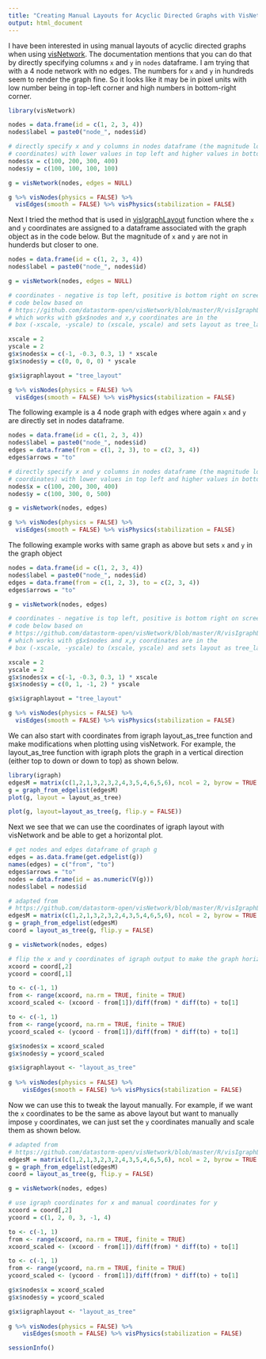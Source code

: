 ```yaml
---
title: "Creating Manual Layouts for Acyclic Directed Graphs with VisNetwork"
output: html_document
---
```


I have been interested in using manual layouts of acyclic directed graphs when using [visNetwork](https://cran.r-project.org/web/packages/visNetwork/index.html). The documentation mentions that you can do that by directly specifying columns `x` and `y` in `nodes` dataframe. I am trying that with a 4 node network with no edges. The numbers for `x` and `y` in hundreds seem to render the graph fine. So it looks like it may be in pixel units with low number being in top-left corner and high numbers in bottom-right corner.

```r
library(visNetwork)

nodes = data.frame(id = c(1, 2, 3, 4))
nodes$label = paste0("node_", nodes$id)

# directly specify x and y columns in nodes dataframe (the magnitude looks like pixel 
# coordinates) with lower values in top left and higher values in bottom right
nodes$x = c(100, 200, 300, 400)
nodes$y = c(100, 100, 100, 100)

g = visNetwork(nodes, edges = NULL)

g %>% visNodes(physics = FALSE) %>% 
  visEdges(smooth = FALSE) %>% visPhysics(stabilization = FALSE)

```

Next I tried the method that is used in [visIgraphLayout](https://github.com/datastorm-open/visNetwork/blob/master/R/visIgraphLayout.R) function where the `x` and `y` coordinates are assigned to a dataframe associated with the graph object as in the code below. But the magnitude of `x` and `y` are not in hunderds but closer to one. 

```r
nodes = data.frame(id = c(1, 2, 3, 4))
nodes$label = paste0("node_", nodes$id)

g = visNetwork(nodes, edges = NULL)

# coordinates - negative is top left, positive is bottom right on screen
# code below based on 
# https://github.com/datastorm-open/visNetwork/blob/master/R/visIgraphLayout.R
# which works with g$x$nodes and x,y coordinates are in the 
# box (-xscale, -yscale) to (xscale, yscale) and sets layout as tree_layout

xscale = 2
yscale = 2
g$x$nodes$x = c(-1, -0.3, 0.3, 1) * xscale
g$x$nodes$y = c(0, 0, 0, 0) * yscale

g$x$igraphlayout = "tree_layout"

g %>% visNodes(physics = FALSE) %>% 
  visEdges(smooth = FALSE) %>% visPhysics(stabilization = FALSE)

```

The following example is a 4 node graph with edges where again `x` and `y` are directly set in nodes dataframe.

```r
nodes = data.frame(id = c(1, 2, 3, 4))
nodes$label = paste0("node_", nodes$id)
edges = data.frame(from = c(1, 2, 3), to = c(2, 3, 4))
edges$arrows = "to"

# directly specify x and y columns in nodes dataframe (the magnitude looks like pixel 
# coordinates) with lower values in top left and higher values in bottom right
nodes$x = c(100, 200, 300, 400)
nodes$y = c(100, 300, 0, 500)

g = visNetwork(nodes, edges)

g %>% visNodes(physics = FALSE) %>% 
  visEdges(smooth = FALSE) %>% visPhysics(stabilization = FALSE)

```

The following example works with same graph as above but sets `x` and `y` in the graph object

```r
nodes = data.frame(id = c(1, 2, 3, 4))
nodes$label = paste0("node_", nodes$id)
edges = data.frame(from = c(1, 2, 3), to = c(2, 3, 4))
edges$arrows = "to"

g = visNetwork(nodes, edges)

# coordinates - negative is top left, positive is bottom right on screen
# code below based on 
# https://github.com/datastorm-open/visNetwork/blob/master/R/visIgraphLayout.R
# which works with g$x$nodes and x,y coordinates are in the 
# box (-xscale, -yscale) to (xscale, yscale) and sets layout as tree_layout

xscale = 2
yscale = 2
g$x$nodes$x = c(-1, -0.3, 0.3, 1) * xscale
g$x$nodes$y = c(0, 1, -1, 2) * yscale

g$x$igraphlayout = "tree_layout"

g %>% visNodes(physics = FALSE) %>% 
  visEdges(smooth = FALSE) %>% visPhysics(stabilization = FALSE)

```

We can also start with coordinates from igraph layout_as_tree function and make modifications when plotting using visNetwork. For example, the layout_as_tree function with igraph plots the graph in a vertical direction (either top to down or down to top) as shown below.

```r
library(igraph)
edgesM = matrix(c(1,2,1,3,2,3,2,4,3,5,4,6,5,6), ncol = 2, byrow = TRUE)
g = graph_from_edgelist(edgesM)
plot(g, layout = layout_as_tree)
```

```r
plot(g, layout=layout_as_tree(g, flip.y = FALSE))
```

Next we see that we can use the coordinates of igraph layout with visNetwork and be able to get a horizontal plot.
```r
# get nodes and edges dataframe of graph g
edges = as.data.frame(get.edgelist(g))
names(edges) = c("from", "to")
edges$arrows = "to"
nodes = data.frame(id = as.numeric(V(g)))
nodes$label = nodes$id
```

```r
# adapted from 
# https://github.com/datastorm-open/visNetwork/blob/master/R/visIgraphLayout.R
edgesM = matrix(c(1,2,1,3,2,3,2,4,3,5,4,6,5,6), ncol = 2, byrow = TRUE)
g = graph_from_edgelist(edgesM)
coord = layout_as_tree(g, flip.y = FALSE)

g = visNetwork(nodes, edges)

# flip the x and y coordinates of igraph output to make the graph horizontal
xcoord = coord[,2]
ycoord = coord[,1]

to <- c(-1, 1)
from <- range(xcoord, na.rm = TRUE, finite = TRUE)
xcoord_scaled <- (xcoord - from[1])/diff(from) * diff(to) + to[1]

to <- c(-1, 1)
from <- range(ycoord, na.rm = TRUE, finite = TRUE)
ycoord_scaled <- (ycoord - from[1])/diff(from) * diff(to) + to[1]

g$x$nodes$x = xcoord_scaled
g$x$nodes$y = ycoord_scaled

g$x$igraphlayout <- "layout_as_tree"
  
g %>% visNodes(physics = FALSE) %>% 
    visEdges(smooth = FALSE) %>% visPhysics(stabilization = FALSE)
```

Now we can use this to tweak the layout manually. For example, if we want the `x` coordinates to be the same as above layout but want to manually impose `y` coordinates, we can just set the `y` coordinates manually and scale them as shown below.

```r
# adapted from 
# https://github.com/datastorm-open/visNetwork/blob/master/R/visIgraphLayout.R
edgesM = matrix(c(1,2,1,3,2,3,2,4,3,5,4,6,5,6), ncol = 2, byrow = TRUE)
g = graph_from_edgelist(edgesM)
coord = layout_as_tree(g, flip.y = FALSE)

g = visNetwork(nodes, edges)

# use igraph coordinates for x and manual coordinates for y
xcoord = coord[,2]
ycoord = c(1, 2, 0, 3, -1, 4)

to <- c(-1, 1)
from <- range(xcoord, na.rm = TRUE, finite = TRUE)
xcoord_scaled <- (xcoord - from[1])/diff(from) * diff(to) + to[1]

to <- c(-1, 1)
from <- range(ycoord, na.rm = TRUE, finite = TRUE)
ycoord_scaled <- (ycoord - from[1])/diff(from) * diff(to) + to[1]

g$x$nodes$x = xcoord_scaled
g$x$nodes$y = ycoord_scaled

g$x$igraphlayout <- "layout_as_tree"
  
g %>% visNodes(physics = FALSE) %>% 
    visEdges(smooth = FALSE) %>% visPhysics(stabilization = FALSE)
```

```r
sessionInfo()
```